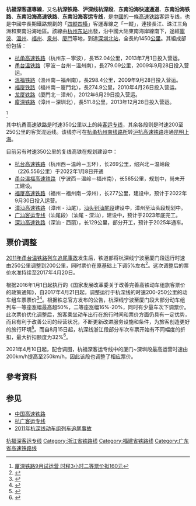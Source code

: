 {{Infobox rail system-route
|rail_name=杭福深客運專線
| other_name=杭深线、杭福深高速铁路、沪深线杭深段、东南沿海客运专线
|name_bgcolor=
|banner_color=
|sec_banner_color=
|third_banner_color=
|logo_filename=
|image_width=300px
|logo_bgcolor=
|logo_note=
|system_map=Hangzhou-Shenzhen Railroad.svg
|mapimage_width=290px
|map_bgcolor=
|code_name=
|japanese_name=
|hiragana_name=
|romanji_name=
|locale={{PRC}}<br>[[杭州|杭州]]与[[深圳|深圳]]之间
|service_type=客运
|begin_operation=2009年9月28日
|end_operation=
|operation_note=
|system_length=1,450公里
|length_in_operation=
|total_length=
|line_title=线路
|lines=
|standard=[[客运专线|客运专线]]（杭州至宁波段）<br>[[国铁I级|国铁I级]]（宁波至深圳段）
|stations=63（尚未投入运营：4）
|route_title=线路
|main_route=
|secondary_route=
|branch_route=
|min_radius=7000米（杭州至宁波段）<br />4500米（宁波至深圳段）
|max_grade=
|distance_between_mainlines= 5.0米（杭州至宁波段）<br />4.6米（宁波至深圳段）
|block_signal= [[自动闭塞|自动闭塞]]
|engine= [[接触网供电|接触网供电]]：50Hz 25,000V
|main_stations={{站|杭州东}}、{{站|宁波}}、{{站|温州南}}，{{站|瑞安}}，{{站|福鼎}}、{{站|福州南}}、{{站|泉州}}、{{站|厦门北}}、{{站|潮汕}}，{{站|惠州南}}，{{站|深圳北}}
|ridership=
|rollingstock= 300公里级别：[[CRH2C|CRH2C]]、[[CRH3C|CRH3C]]、[[CRH380A|CRH380A]]、[[CRH380B|CRH380B]]、[[CRH380C|CRH380C]]、[[CRH380D|CRH380D]]、[[CR400AF|CR400AF]]、[[CR400BF|CR400BF]]<br>200/250公里级别：[[CRH1A|CRH1A]]、[[CRH1A-A|CRH1A-A]]、[[CRH1B|CRH1B]]、[[CRH1E|CRH1E]]、[[CRH2A|CRH2A]]、[[CRH2B|CRH2B]]、[[CRH2E|CRH2E]]、[[CR300AF|CR300AF]]、[[Cr300bf|CR300BF]]
|fleet_size=8辆编组、16辆编组
|max_speed=杭州東至宁波段：300km/h（遠期營運時速：350km/h）<br>宁波至廈門北段：200km/h（遠期營運時速：250km/h）<br>廈門北至深圳北段：250km/h
|track_gauge=[[标准轨|标准轨]]（1435 毫米）
|depot=[[上海动车段|上海动车段]]、[[杭州艮山门动车运用所|杭州艮山门动车运用所]]、[[福州动车段|福州动车段]]、[[南昌动车段|南昌动车段]]，[[广州动车段|广州动车段]]、[[深圳动车运用所|深圳动车运用所]]
|operator=[[上海局集团|上海局集团]]、[[南昌局集团|南昌局集团]]、[[广州局集团|广州局集团]]
|franchise=
|hq=
|key_person=
|website=
|image=Hangzhou-Shenzhen HSR zhs.svg
|route_map={{杭福深客运专线RDT}}
|collapsed=
}}
'''杭福深客運專線'''，又名'''杭深铁路'''、'''沪深线杭深段'''、'''东南沿海快速通道'''、'''东南沿海铁路'''、'''东南沿海高速铁路'''、'''东南沿海客运专线'''，是[[中國|中國]]的一條[[中國高速鐵路|高速铁路]]客运专线，也是中國中長期鐵路規劃的「[[四縱四橫|四縱四橫]]」客運專線之「一縱」，連接長江、珠江三角洲和東南沿海地區。該線由[[杭州东站|杭州东站]]出發，沿中國大陆東南海岸線南下，途經[[寧波|寧波]]、[[溫州|溫州]]、[[福州|福州]]、[[泉州|泉州]]、[[廈門|廈門]]等地，到達[[深圳北站|深圳北站]]，全長約1450[[公里|公里]]。其組成部份包括：
* [[杭甬高速铁路|杭甬高速铁路]]（杭州东－寧波），長152.04公里，2013年7月1日投入营运。
* [[甬台溫铁路|甬台溫铁路]]（寧波－台州－溫州南），長279.09公里，2009年9月28日投入营运。
* [[溫福铁路|溫福铁路]]（溫州南－福州南），長298.4公里，2009年9月28日投入营运。
* [[福廈铁路|福廈铁路]]（福州南－廈門北），長274.9公里，2010年4月26日投入营运。
* [[龙厦铁路|龙厦铁路]]（廈門北－漳州），2012年6月29日投入营运。
* [[廈深铁路|廈深铁路]]（漳州－深圳北），長511.8公里，2013年12月28日投入营运。
<ref>[http://www.aisoufun.com/news/view.asp?newsID=664 厦深铁路9月试运营 时程3小时二等票价拟160元]{{dead link|date=2018年3月 |bot=InternetArchiveBot |fix-attempted=yes }}</ref>

其中杭甬高速铁路是时速350公里以上的纯[[客运专线|客运专线]]，其余各段则是时速200至250公里的客货混运线。该线亦可在[[杭州南站|杭甬杭州南线路所]]转[[沪杭高速铁路|沪杭高速铁路]]连通[[昆明|昆明]][[上海|上海]]。

目前另有时速350公里的复线高铁在规划建设中：
* [[杭台高速铁路|杭台高速铁路]]（杭州西－温岭－玉环），长269公里，绍兴北－温岭段（226.556公里）于2022年1月8日开通
* [[甬台温福高速铁路|甬台温福高速铁路]]（宁波西－温岭－福州南），长565公里，规划中，尚未开工建设。
* [[福厦高速铁路|福厦高速铁路]]（福州－福州南－漳州），长277公里，建设中，预计于2022年9月30日投入运营。
* [[漳汕高速铁路|漳汕高速铁路]]（漳州 - 汕尾），[[汕汕铁路|汕头到汕尾段]]建设中，漳州至汕头段规划中。
* [[广汕铁路|广汕客运专线]]（汕尾段）（汕尾 - 深汕），建设中，预计于2023年底完工。
* [[深汕高速铁路|深汕高速铁路]]（深汕 - 西丽），长129公里，部分开工，预计于2025年通车。

==票价调整==
[[2011年甬台温铁路列车追尾事故|2011年甬台温铁路列车追尾事故]]发生后，铁道部将杭深线宁波至厦门段运行时速由250公里调整到200公里，同时票价在原基础上下调5%左右<ref>{{cite news|title=沪杭高铁降速至300公里 降速高铁将下浮5%|url=http://www.chinanews.com/cj/2011/08-12/3253436.shtml|date=2011-08-12|publisher=中新网|accessdate=2017-02-14|archive-date=2021-01-21|archive-url=https://web.archive.org/web/20210121224243/http://www.chinanews.com/cj/2011/08-12/3253436.shtml|dead-url=no}}</ref>。这次调整后的票价水准持续至2017年4月20日。

根据2016年1月1日起执行的《国家发展改革委关于改善完善高铁动车组旅客票价的政策通知》，自2017年4月21日起，调整运行于杭深线的时速200-250公里的动车组车票票价<ref>{{cite news |title=12306客服：东南沿海高铁动车组票价自4月21日调整 |url=http://finance.sina.com.cn/roll/2017-02-14/doc-ifyamkpy9319259.shtml |publisher=新华网 |date=2017-02-14 |accessdate=2017-02-14 |archive-date=2017-02-14 |archive-url=https://web.archive.org/web/20170214182411/http://finance.sina.com.cn/roll/2017-02-14/doc-ifyamkpy9319259.shtml |dead-url=no }}</ref><ref>{{cite news |title=大陸部分高鐵調漲 一等座漲幅近7成 |url=http://www.chinatimes.com/realtimenews/20170213005147-260409 |publisher=中央社 |date=2017-02-13 |accessdate=2017-02-14 |archive-date=2017-02-14 |archive-url=https://web.archive.org/web/20170214181132/http://www.chinatimes.com/realtimenews/20170213005147-260409 |dead-url=no }}</ref>。根据铁总官方发布的公告，杭深线宁波至厦门段大部分动车组列车一等座涨幅最高超50%，二等座涨幅16%-20%，同时有少量车次下调票价。此次票价优化调整后，旅客乘坐动车出行在旅行时间和票价方面仍具有一定优势，而且有利于改善公司的经营状况，不断更新改进服务设施和条件，为旅客创造更好的旅行环境<ref>{{cite news |title=中国高铁迎首次跨省调价 一等座最高涨幅超50% |url=http://news.sina.com.cn/o/2017-04-12/doc-ifyecfnu8251838.shtml |publisher=一财网 |date=2017-04-12 |accessdate=2017-04-12 |archive-date=2017-04-13 |archive-url=https://web.archive.org/web/20170413154320/http://news.sina.com.cn/o/2017-04-12/doc-ifyecfnu8251838.shtml |dead-url=no }}</ref>。而自8月15日起，杭深线浙江段部分车次车票开始有不同幅度的折扣，最大折扣额度为32%<ref>{{cite news|title=动车票打折了！沿海高铁有折扣票|url=http://www.wzrb.com.cn/article802894show.html|publisher=温州日报|date=2017-08-16|accessdate=2017-08-16|archive-date=2020-11-04|archive-url=https://web.archive.org/web/20201104170220/http://www.wzrb.com.cn/article802894show.html|dead-url=no}}</ref>。

2021年4月10日起，配合调图，杭福深客运专线中的厦门~深圳段最高运营时速由200km/h提高至250km/h，因此该段也调整了相应票价。

== 參考資料 ==
{{reflist}}

== 参见 ==
*[[中国高速铁路|中国高速铁路]]
*[[杭广客运专线|杭广客运专线]]
*[[2011年杭深线动车组列车追尾事故|2011年杭深线动车组列车追尾事故]]

{{杭甬客运专线|nocat}}
{{甬台溫铁路|nocat}}
{{溫福铁路|nocat}}
{{福厦铁路|nocat}}
{{厦深铁路|nocat}}
{{中国高速铁路}} 

[[Category:杭福深客运专线|]]
[[Category:浙江省铁路线|Category:浙江省铁路线]]
[[Category:福建省铁路线|Category:福建省铁路线]]
[[Category:广东省高速铁路线|Category:广东省高速铁路线]]